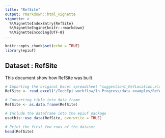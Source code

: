 ```yaml
---
title: "RefSite"
output: rmarkdown::html_vignette
vignette: >
  %\VignetteIndexEntry{RefSite}
  %\VignetteEngine{knitr::rmarkdown}
  %\VignetteEncoding{UTF-8}
---
```


```r
knitr::opts_chunk$set(echo = TRUE)
library(epiuf)
```

## Dataset : RefSite 

This document show how RefSite was built

```r

# Importing the original Excel spreadsheet "suggestion1_RefLocation.xlsx" available on GoogleDrive
RefSite <- read_excel("/TechEpi workflow/In Progress/data examples/Reference country table dataset/suggestion1_RefLocation.xlsx")

# Converting tible into data frame
RefSite <- as.data.frame(RefSite)

# Include the dataframe into the epiuf package
usethis::use_data(RefSite, overwrite = TRUE)

# Print the first few rows of the dataset
head(RefSite)


```